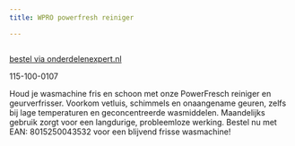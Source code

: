 ```yaml
---
title: WPRO powerfresh reiniger

---
```



<Image src={imageProduct} width={imageProduct.width} alt="" />

[bestel via onderdelenexpert.nl](https://www.onderdelenexpert.nl/wpro-powerfresh-reiniger-wasmachine-afr300)

115-100-0107

Houd je wasmachine fris en schoon met onze PowerFresch reiniger en geurverfrisser. Voorkom vetluis, schimmels en onaangename geuren, zelfs bij lage temperaturen en geconcentreerde wasmiddelen. Maandelijks gebruik zorgt voor een langdurige, probleemloze werking. Bestel nu met EAN: 8015250043532 voor een blijvend frisse wasmachine!
